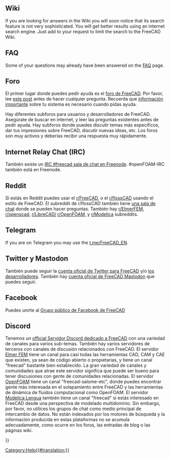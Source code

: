 <languages/>

==Wiki==

If you are looking for answers in the Wiki you will soon notice that its search feature is not very sophisticated. You will get better results using an internet search engine. Just add {{Value|site:wiki.freecad.org}} to your request to limit the search to the FreeCAD Wiki.

==FAQ==

Some of your questions may already have been answered on the [[Frequently_asked_questions|FAQ]] page.

<span id="Forum"></span>
==Foro==

<div class="mw-translate-fuzzy">
El primer lugar donde puedes pedir ayuda es el [https://forum.freecadweb.org/viewforum.php?f=3 foro de FreeCAD]. Por favor, lee [https://forum.freecadweb.org/viewtopic.php?f=3&t=2264 este post] antes de hacer cualquier pregunta. Recuerda que [[Important information/es|información importante]] sobre tu sistema es necesario cuando pidas ayuda.
</div>

Hay diferentes subforos para usuarios y desarrolladores de FreeCAD. Asegúrate de buscar en internet, y leer las preguntas existentes antes de pedir ayuda. Hay subforos donde puedes discutir temas más específicos, dar tus impresiones sobre FreeCAD, discutir nuevas ideas, etc. Los foros son muy activos y deberías recibir una respuesta muy rápidamente.

==Internet Relay Chat (IRC)==

<div class="mw-translate-fuzzy">
También existe un  [irc://chat.freenode.net/freecad IRC #freecad sala de chat en Freenode]. #openFOAM-IRC también está en Freenode.
</div>

==Reddit==

Si estás en Reddit puedes usar el [https://www.reddit.com/r/FreeCAD/ r/FreeCAD], o el [https://www.reddit.com/r/flossCAD/ r/flossCAD] usando el estilo de FreeCAD. El subreddit de r/flossCAD también tiene [https://s.reddit.com/channel/300896_dfacaa912e069e3d3f7e55e5cedfb25483d8d68a una sala de chat] donde se pueden hacer preguntas. También hay [https://www.reddit.com/r/ElmerFEM/ r/ElmerFEM], [https://www.reddit.com/r/openscad/ r/openscad], [https://www.reddit.com/r/LibreCAD/ r/LibreCAD/] [https://www.reddit.com/r/OpenFOAM/ r/OpenFOAM], y [https://www.reddit.com/r/Modelica/ r/Modelica] subreddits.

==Telegram==

If you are on Telegram you may use the [https://t.me/FreeCAD_EN t.me/FreeCAD_EN].

<span id="Twitter_and_Mastodon"></span>
==Twitter y Mastodon==

También puede seguir la [https://twitter.com/FreeCADNews cuenta oficial de Twitter para FreeCAD] y/o [https://twitter.com/fsfarimani/lists/freecad los desarrolladores]. También hay [https://fosstodon.org/@FreeCAD cuenta oficial de FreeCAD Mastodon] que puedes seguir. 

==Facebook==

Puedes unirte al [https://www.facebook.com/groups/416491481766626 Grupo público de Facebook de FreeCAD]

==Discord==

<div class="mw-translate-fuzzy">
Tenemos un [https://discord.gg/BgZh2n7Kn9 official Servidor Discord dedicado a FreeCAD] con una variedad de canales para varios sub-temas. También hay varios servidores de terceros con canales de discusión relacionados con FreeCAD. El servidor [https://discordapp.com/invite/NeZEBZn Elmer FEM] tiene un canal para casi todas las herramientas CAD, CAM y CAE que existen, ya sean de código abierto o propietarias, y tiene un canal "freecad" bastante bien establecido. La gran variedad de canales y comunidades que atrae este servidor significa que puede ser bueno para tener discusiones con gente de comunidades relacionadas. El servidor [https://discordapp.com/invite/P9p9eHn OpenFOAM] tiene un canal "freecad-salome-etc", donde puedes encontrar gente más interesada en el solapamiento entre FreeCAD y las herramientas de dinámica de fluidos computacional como OpenFOAM. El servidor [https://discordapp.com/invite/bp2yeYU Modelica Lengua] también tiene un canal "freecad" si estás interesado en FreeCAD desde una perspectiva de modelado multidominio. Sin embargo, por favor, no utilices los grupos de chat como medio principal de intercambio de datos. No están indexados por los motores de búsqueda y la información producida en estas plataformas no se acumula adecuadamente, como ocurre en los foros, las entradas de blog o las páginas wiki.
</div>


{{Userdocnavi{{#translation:}}}}
[[Category:Help{{#translation:}}]]
{{clear}}